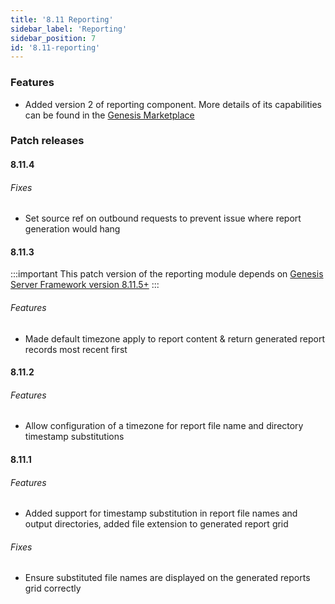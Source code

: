 ```yaml
---
title: '8.11 Reporting'
sidebar_label: 'Reporting'
sidebar_position: 7
id: '8.11-reporting'
---
```


### Features

* Added version 2 of reporting component. More details of its capabilities can be found in the [Genesis Marketplace](https://genesis.global/marketplace/reporting/)

### Patch releases

#### 8.11.4

###### Fixes

* Set source ref on outbound requests to prevent issue where report generation would hang 

#### 8.11.3

:::important
This patch version of the reporting module depends on [Genesis Server Framework version 8.11.5+](/release-notes/platform/8/8.11/#8115)
:::

###### Features

* Made default timezone apply to report content & return generated report records most recent first 

#### 8.11.2

###### Features

* Allow configuration of a timezone for report file name and directory timestamp substitutions 

#### 8.11.1

###### Features

* Added support for timestamp substitution in report file names and output directories, added file extension to generated report grid 

###### Fixes

* Ensure substituted file names are displayed on the generated reports grid correctly

